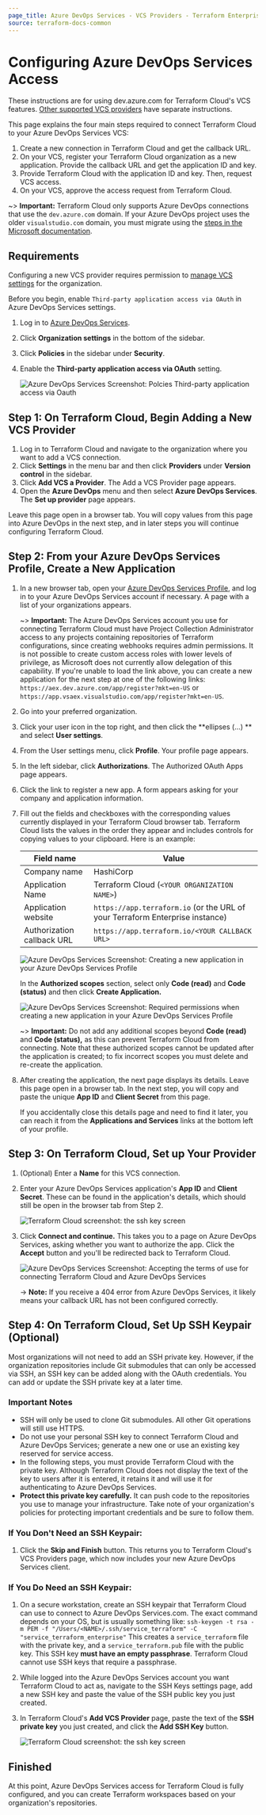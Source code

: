 ```yaml
---
page_title: Azure DevOps Services - VCS Providers - Terraform Enterprise
source: terraform-docs-common
---
```


# Configuring Azure DevOps Services Access

These instructions are for using dev.azure.com for Terraform Cloud's VCS features. [Other supported VCS providers](/enterprise/vcs) have separate instructions.

This page explains the four main steps required to connect Terraform Cloud to your Azure DevOps Services VCS:

1.  Create a new connection in Terraform Cloud and get the callback URL.
2.  On your VCS, register your Terraform Cloud organization as a new application. Provide the callback URL and get the application ID and key.
3.  Provide Terraform Cloud with the application ID and key. Then, request VCS access.
4.  On your VCS, approve the access request from Terraform Cloud.

~> **Important:** Terraform Cloud only supports Azure DevOps connections that use the `dev.azure.com` domain. If your Azure DevOps project uses the older `visualstudio.com` domain, you must migrate using the [steps in the Microsoft documentation](https://docs.microsoft.com/en-us/azure/devops/release-notes/2018/sep-10-azure-devops-launch#switch-existing-organizations-to-use-the-new-domain-name-url).

## Requirements

Configuring a new VCS provider requires permission to [manage VCS settings](/enterprise/users-teams-organizations/permissions#manage-vcs-settings) for the organization.

[permissions-citation]: #intentionally-unused---keep-for-maintainers

Before you begin, enable `Third-party application access via OAuth` in Azure DevOps Services settings.

1.  Log in to [Azure DevOps Services](https://dev.azure.com/).
2.  Click **Organization settings** in the bottom of the sidebar.
3.  Click **Policies** in the sidebar under **Security**.
4.  Enable the **Third-party application access via OAuth** setting.

    ![Azure DevOps Services Screenshot: Polcies Third-party application access via Oauth](/img/docs/azure-devops-services-oauth-policies.png)

## Step 1: On Terraform Cloud, Begin Adding a New VCS Provider

1.  Log in to Terraform Cloud and navigate to the organization where you want to add a VCS connection.
2.  Click **Settings** in the menu bar and then click **Providers** under **Version control** in the sidebar.
3.  Click **Add VCS a Provider**. The Add a VCS Provider page appears.
4.  Open the **Azure DevOps** menu and then select **Azure DevOps Services**. The **Set up provider** page appears.

Leave this page open in a browser tab. You will copy values from this page into Azure DevOps in the next step, and in later steps you will continue configuring Terraform Cloud.

## Step 2: From your Azure DevOps Services Profile, Create a New Application

1.  In a new browser tab, open your [Azure DevOps Services Profile](https://aex.dev.azure.com), and log in to your Azure DevOps Services account if necessary. A page with a list of your organizations appears.

    ~> **Important:** The Azure DevOps Services account you use for connecting Terraform Cloud must have Project Collection Administrator access to any projects containing repositories of Terraform configurations, since creating webhooks requires admin permissions. It is not possible to create custom access roles with lower levels of privilege, as Microsoft does not currently allow delegation of this capability. If you're unable to load the link above, you can create a new application for the next step at one of the following links: `https://aex.dev.azure.com/app/register?mkt=en-US` or `https://app.vsaex.visualstudio.com/app/register?mkt=en-US`.

2.  Go into your preferred organization.

3.  Click your user icon in the top right, and then click the **ellipses (...) ** and select **User settings**.

4.  From the User settings menu, click **Profile**. Your profile page appears.

5.  In the left sidebar, click **Authorizations**. The Authorized OAuth Apps page appears.

6.  Click the link to register a new app. A form appears asking for your company and application information.

7.  Fill out the fields and checkboxes with the corresponding values currently displayed in your Terraform Cloud browser tab. Terraform Cloud lists the values in the order they appear and includes controls for copying values to your clipboard. Here is an example:

    | Field name                 | Value                                                                         |
    | -------------------------- | ----------------------------------------------------------------------------- |
    | Company name               | HashiCorp                                                                     |
    | Application Name           | Terraform Cloud (`<YOUR ORGANIZATION NAME>`)                                  |
    | Application website        | `https://app.terraform.io` (or the URL of your Terraform Enterprise instance) |
    | Authorization callback URL | `https://app.terraform.io/<YOUR CALLBACK URL>`                                |

    ![Azure DevOps Services Screenshot: Creating a new application in your Azure DevOps Services Profile](/img/docs/azure-devops-services-create-application.png)

    In the **Authorized scopes** section, select only **Code (read)** and **Code (status)** and then click **Create Application.**

    ![Azure DevOps Services Screenshot: Required permissions when creating a new application in your Azure DevOps Services Profile](/img/docs/azure-devops-services-application-permissions.png)

    ~> **Important:** Do not add any additional scopes beyond **Code (read)** and **Code (status),** as this can prevent Terraform Cloud from connecting. Note that these authorized scopes cannot be updated after the application is created; to fix incorrect scopes you must delete and re-create the application.

8.  After creating the application, the next page displays its details. Leave this page open in a browser tab. In the next step, you will copy and paste the unique **App ID** and **Client Secret** from this page.

    If you accidentally close this details page and need to find it later, you can reach it from the **Applications and Services** links at the bottom left of your profile.

## Step 3: On Terraform Cloud, Set up Your Provider

1.  (Optional) Enter a **Name** for this VCS connection.

2.  Enter your Azure DevOps Services application's **App ID** and **Client Secret**. These can be found in the application's details, which should still be open in the browser tab from Step 2.

    ![Terraform Cloud screenshot: the ssh key screen](/img/docs/azure-devops-services-tfe-secret.png)

3.  Click **Connect and continue.** This takes you to a page on Azure DevOps Services, asking whether you want to authorize the app. Click the **Accept** button and you'll be redirected back to Terraform Cloud.

    ![Azure DevOps Services Screenshot: Accepting the terms of use for connecting Terraform Cloud and Azure DevOps Services](/img/docs/azure-devops-services-accept-terms.png)

    -> **Note:** If you receive a 404 error from Azure DevOps Services, it likely means your callback URL has not been configured correctly.

## Step 4: On Terraform Cloud, Set Up SSH Keypair (Optional)

Most organizations will not need to add an SSH private key. However, if the organization repositories include Git submodules that can only be accessed via SSH, an SSH key can be added along with the OAuth credentials. You can add or update the SSH private key at a later time.

### Important Notes

-   SSH will only be used to clone Git submodules. All other Git operations will still use HTTPS.
-   Do not use your personal SSH key to connect Terraform Cloud and Azure DevOps Services; generate a new one or use an existing key reserved for service access.
-   In the following steps, you must provide Terraform Cloud with the private key. Although Terraform Cloud does not display the text of the key to users after it is entered, it retains it and will use it for authenticating to Azure DevOps Services.
-   **Protect this private key carefully.** It can push code to the repositories you use to manage your infrastructure. Take note of your organization's policies for protecting important credentials and be sure to follow them.

### If You Don't Need an SSH Keypair:

1.  Click the **Skip and Finish** button. This returns you to Terraform Cloud's VCS Providers page, which now includes your new Azure DevOps Services client.

### If You Do Need an SSH Keypair:

1.  On a secure workstation, create an SSH keypair that Terraform Cloud can use to connect to Azure DevOps Services.com. The exact command depends on your OS, but is usually something like:
    `ssh-keygen -t rsa -m PEM -f "/Users/<NAME>/.ssh/service_terraform" -C "service_terraform_enterprise"`
    This creates a `service_terraform` file with the private key, and a `service_terraform.pub` file with the public key. This SSH key **must have an empty passphrase**. Terraform Cloud cannot use SSH keys that require a passphrase.

2.  While logged into the Azure DevOps Services account you want Terraform Cloud to act as, navigate to the SSH Keys settings page, add a new SSH key and paste the value of the SSH public key you just created.

3.  In Terraform Cloud's **Add VCS Provider** page, paste the text of the **SSH private key** you just created, and click the **Add SSH Key** button.

    ![Terraform Cloud screenshot: the ssh key screen](/img/docs/azure-devops-services-ssh-key.png)

## Finished

At this point, Azure DevOps Services access for Terraform Cloud is fully configured, and you can create Terraform workspaces based on your organization's repositories.
